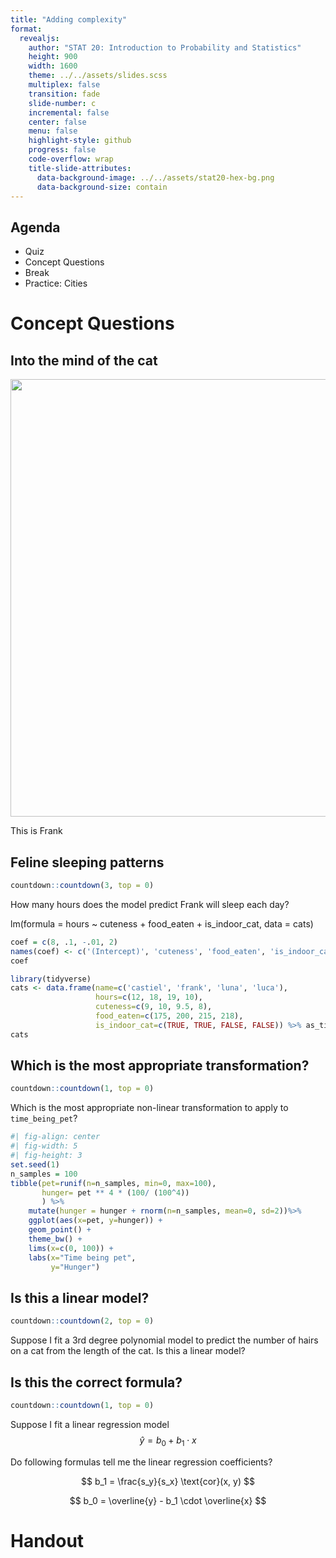```yaml
---
title: "Adding complexity"
format:
  revealjs:
    author: "STAT 20: Introduction to Probability and Statistics"
    height: 900
    width: 1600
    theme: ../../assets/slides.scss
    multiplex: false
    transition: fade
    slide-number: c
    incremental: false
    center: false
    menu: false
    highlight-style: github
    progress: false
    code-overflow: wrap
    title-slide-attributes:
      data-background-image: ../../assets/stat20-hex-bg.png
      data-background-size: contain
---
```


## Agenda

- Quiz
- Concept Questions
- Break
- Practice: Cities

# Concept Questions

## Into the mind of the cat 


![](images/frank.png){fig-align="center" height="700"}

This is Frank

## Feline sleeping patterns
```r
countdown::countdown(3, top = 0)
```


:::{.poll}
How many hours does the model predict Frank will sleep each day?
:::


lm(formula = hours ~ cuteness + food_eaten + is_indoor_cat, data = cats)

```r
coef = c(8, .1, -.01, 2)
names(coef) <- c('(Intercept)', 'cuteness', 'food_eaten', 'is_indoor_catTRUE')
coef
```




```r
library(tidyverse)
cats <- data.frame(name=c('castiel', 'frank', 'luna', 'luca'),
                   hours=c(12, 18, 19, 10),
                   cuteness=c(9, 10, 9.5, 8),
                   food_eaten=c(175, 200, 215, 218),
                   is_indoor_cat=c(TRUE, TRUE, FALSE, FALSE)) %>% as_tibble
cats
```


## Which is the most appropriate transformation?

```r
countdown::countdown(1, top = 0)
```


:::{.poll}
Which is the most appropriate non-linear transformation to apply to `time_being_pet`?
:::


```r
#| fig-align: center
#| fig-width: 5
#| fig-height: 3
set.seed(1)
n_samples = 100
tibble(pet=runif(n=n_samples, min=0, max=100),
       hunger= pet ** 4 * (100/ (100^4))
       ) %>% 
    mutate(hunger = hunger + rnorm(n=n_samples, mean=0, sd=2))%>%
    ggplot(aes(x=pet, y=hunger)) +
    geom_point() +
    theme_bw() + 
    lims(x=c(0, 100)) + 
    labs(x="Time being pet",
         y="Hunger")
```

## Is this a linear model?

```r
countdown::countdown(2, top = 0)
```

:::{.poll}
Suppose I fit a 3rd degree polynomial model to predict the number of hairs on a cat from the length of the cat.
Is this a linear model?
:::

## Is this the correct formula?

```r
countdown::countdown(1, top = 0)
```

Suppose I fit a linear regression model 
$$
\widehat{y} = b_0 + b_1 \cdot x
$$


:::{.poll}
Do following formulas tell me the linear regression coefficients?
:::

$$
b_1 = \frac{s_y}{s_x} \text{cor}(x, y)
$$

$$
b_0 = \overline{y} - b_1 \cdot \overline{x}
$$




<!-- ## Is this the correct formula? -->

<!-- ```{r} -->
<!-- countdown::countdown(2, top = 0) -->
<!-- ``` -->

<!-- Suppose I fit a linear regression model  -->
<!-- $$ -->
<!-- \widehat{y} = b_0 + b_1 \cdot x_1 + \dots + b_d \cdot x_d -->
<!-- $$ -->

<!-- :::{.poll} -->
<!-- Do following formulas tell me the linear regression coefficients? -->
<!-- ::: -->

<!-- $$ -->
<!-- b_1 = \frac{s_y}{s_{x_1}} \text{cor}(x_1, y) -->
<!-- $$ -->
<!-- $$ -->
<!-- \vdots -->
<!-- $$ -->

<!-- $$ -->
<!-- b_d = \frac{s_y}{s_{x_d}} \text{cor}(x_d, y) -->
<!-- $$ -->


<!-- $$ -->
<!-- b_0 = \overline{y} -  \sum_{j=1}^d b_j \cdot \overline{x}_j -->
<!-- $$ -->


# Handout